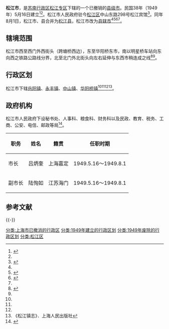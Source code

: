 {{Infobox China County
|county          = 松江市
|Photo           = Songjiang Hotel.JPG
|Photoname       = 松江市人民政府驻地旧址——今松江宾馆
|nickname        = 松
|Othername       = <!-- 别称 -->
|Oldname         = <!-- 旧称 -->
|nameorigin      = <!-- 地名出处 -->
|map             = <!-- 区县在上级行政区内位置的地图 -->
|mapsize         = <!-- 地图尺寸 -->
|map_caption     = <!-- 地图说明 -->
|mapofstate      = <!-- 所属省级行政区的地理位置 -->
|state           = <!-- 所属省级行政区名 -->
|customimage     = <!-- 自定义图像 适合放置{{Location map}}等内容。-->
 
<!-- 概览 -->
|Belong          = [[苏南行政区|苏南行政区]][[松江专区|松江专区]]<!-- [[省|省]][[市|市]]（上级行政区） -->
|Types           = [[县级市|县级市]]<!-- 行政区类别，例如[[县|县]]、[[市辖区|市辖区]]、[[旗|旗]]、[[自治州|自治州]]、[[盟|盟]] -->
|admincode       = <!-- 行政区划代码 -->
|founded         = 1949年5月16日<!-- 建制时间 -->
|neighbor        = [[松江县|松江县]]<!-- 毗邻 -->
|seat            = 中山东路298号<!-- 政府所在地  -->
|officerTitle    = 市长<!-- 官衔（默认为“区长”） -->
|officer         = 吕炳奎<!-- 首长/区长名字 -->
|officerTitle2   = 副市长<!-- 官衔2 -->
|officer2        = 陆恂如<!-- 首长名字2 -->
|division        = 4<!-- 乡级区划数 -->
|town            = 4<!-- 镇数 -->
|township        = <!-- 乡数 -->
|ethnic_township = <!-- 民族乡数 -->
|subdistrict     = <!-- 街道数 -->
|sum             = <!-- 苏木数 -->
|hall            = <!-- 县辖区数 -->
|spirit          = <!-- 城市精神 -->
|dialect         = <!-- 方言 -->
|nation          = <!-- 民族比例 -->
 
<!-- 地理 -->
|coordinate      = <!-- 经纬度 -->
|area_total      = <!-- 总面积（勿带单位：平方千米） -->
|area_urban      = <!-- 市区总面积（勿带单位：平方千米） -->
|area_builtup    = <!-- 建成区总面积（勿带单位：平方千米） -->
|area land       = <!-- 陆地面积  -->
|area water      = <!-- 水域面积 -->
|elevation       = <!-- 海拔 -->
|L river         = <!-- 最长河流 -->
|L Lakes         = <!-- 最大湖泊 -->
|Coastline       = <!-- 海岸线 -->
|climate         = <!-- 气候类型 -->
|temperature_mean= <!-- 年平均气温 -->
|Precipitation   = <!-- 年降水量 -->
|Sunshine hrs    = <!-- 年日照时数 -->
 
<!-- 人口及经济 -->
|census yr       = <!-- 总人口统计年份 -->
|population_total= <!-- 总人口（勿带单位：万人） -->
|Housepop        = <!-- 户籍人口 -->
|Repop           = <!-- 常住人口 -->
|TR              = <!-- 暂住人口 -->
|population_urban= <!-- 市区人口 -->
|population_density= <!-- 人口密度 -->
|density_urban   = <!-- 城区人口密度 -->
|GDP             = <!-- 国内生产总值（勿带单位：元人民币） -->
|GDPPC           = <!-- 人均GDP（勿带单位：元人民币） -->
|GDP as of       = <!-- GDP统计年份 -->
 
<!-- 其他 -->
|time_zone       = UTC+8<!-- 时区 -->
|tree            = <!-- 市树 -->
|flower          = <!-- 市花 -->
|post code       = <!-- 邮政编码 -->
|phone code      = <!-- 电话区号（勿加冠码：0） -->
|carlicense      = <!-- 车牌首号 -->
|web             = <!-- 官方网站 -->
|web_title       = <!-- 网站名称 -->
|footnotes       = <!-- 脚注 -->
}}

'''松江市'''，是[[苏南行署区|苏南行政区]][[松江专区|松江专区]]下辖的一个已撤销的[[县级市|县级市]]。民国38年（1949年）5月16日建立<ref name="松江县志大事记">{{Cite web |url=http://shtong.gov.cn/newsite/node2/node4/node2250/songjiang/node46164/index.html |title=《松江县志》>>大事记 |access-date=2019-04-15 |archive-date=2020-07-27 |archive-url=https://web.archive.org/web/20200727163746/http://www.shtong.gov.cn/newsite/node2/node4/node2250/songjiang/node46164/index.html |dead-url=no }}</ref><ref name="松江县志人民政府"></ref>。松江市人民政府驻今[[松江区|松江区]]中山东路298号松江宾馆<ref name="松江县志府、县机构地址">{{Cite web |url=http://www.shtong.gov.cn/newsite/node2/node4/node2250/songjiang/node46165/node46174/node61747/userobject1ai32345.html |title=《松江县志》->第一卷 建置->第二章 县城->第四节 府、县机构地址 |access-date=2015-03-10 |archive-date=2016-03-31 |archive-url=https://web.archive.org/web/20160331104735/http://www.shtong.gov.cn/newsite/node2/node4/node2250/songjiang/node46165/node46174/node61747/userobject1ai32345.html |dead-url=no }}</ref>。同年8月1日，松江市、县合并为[[松江县|松江县]]，松江市改为[[县辖市|县辖市]]<ref name="松江县志大事记"></ref><ref name="松江县志松江镇">{{Cite web |url=http://www.shtong.gov.cn/newsite/node2/node4/node2250/songjiang/node46165/node46186/node46188/userobject1ai32347.html |title=《松江县志》->第一卷 建置->第三章 乡镇->第一节 松江镇 |access-date=2015-03-10 |archive-date=2016-03-31 |archive-url=https://web.archive.org/web/20160331212917/http://www.shtong.gov.cn/newsite/node2/node4/node2250/songjiang/node46165/node46186/node46188/userobject1ai32347.html |dead-url=no }}</ref><ref name="松江县志行政区划">{{Cite web |url=http://www.shtong.gov.cn/newsite/node2/node4/node2250/songjiang/node46165/node46167/node61746/userobject1ai32334.html |title=《松江县志》->第一卷 建置->第一章 沿革与行政区划->第二节 行政区划 |access-date=2015-03-10 |archive-date=2016-03-31 |archive-url=https://web.archive.org/web/20160331200838/http://www.shtong.gov.cn/newsite/node2/node4/node2250/songjiang/node46165/node46167/node61746/userobject1ai32334.html |dead-url=no }}</ref><ref name="松江镇志"></ref>{{rp|42,110}}。

==辖境范围==
松江市西至西门外西街头（跨塘桥西边），东至华阳桥东市，南以明星桥车站向东向西之铁路公路线分界，北至北门外北街头向左右延伸与东西市稍连成之线<ref name="松江县志告示">{{Cite web |url=http://www.shtong.gov.cn/newsite/node2/node4/node2250/songjiang/node47460/node47462/node47464/userobject1ai33888.html |title=《松江县志》->第三十二卷 文献->第一章 重要文献选辑->第三节 告示 |access-date=2015-03-10 |archive-date=2016-04-26 |archive-url=https://web.archive.org/web/20160426165149/http://www.shtong.gov.cn/Newsite/node2/node4/node2250/songjiang/node47460/node47462/node47464/userobject1ai33888.html |dead-url=no }}</ref><ref name="松江镇志"></ref>{{rp|686}}。

==行政区划==
松江市下辖[[岳阳街道|岳阳镇]]、[[永丰街道_(上海市)|永丰镇]]、[[中山街道_(上海市)|中山镇]]、[[车墩镇|华阳桥镇]]<ref name="松江县志大事记"></ref><ref name="松江县志松江镇"></ref><ref name="松江县志行政区划"></ref><ref name="松江镇志">《松江镇志》．上海人民出版社</ref>{{rp|41,110}}。

==政府机构==
松江市人民政府下设秘书处、人事科、粮食科、财务科以及民政、教育、税务、工商、公安、电信、邮政等局<ref name="松江县志人民政府">{{Cite web |url=http://shtong.gov.cn/newsite/node2/node4/node2250/songjiang/node46329/node46344/node61758/userobject1ai32538.html |title=《松江县志》>>第五卷 政权政协>>第二章 行政机构>>第二节 人民政府 |access-date=2019-04-15 |archive-date=2016-03-26 |archive-url=https://web.archive.org/web/20160326224348/http://www.shtong.gov.cn/Newsite/node2/node4/node2250/songjiang/node46329/node46344/node61758/userobject1ai32538.html |dead-url=no }}</ref>。

{| class="wikitable"
|-
! 职务 !! 姓名 !! 籍贯 !! 任职时期
|-
| 市长 || 吕炳奎 || 上海嘉定 || 1949.5.16～1949.8.1
|-
| 副市长 || 陆恂如 || 江苏海门 || 1949.5.16～1949.8.1 
|}

== 参考文献 ==
{{Reflist|2}}

{{-}}
{{1949年以前上海已撤销县级以上行政区}}

[[分类:上海市已撤消的行政区|分类:上海市已撤消的行政区]]
[[分类:1949年建立的行政区划|分类:1949年建立的行政区划]]
[[分类:1949年废除的行政区划|分类:1949年废除的行政区划]]
[[分类:松江区|分类:松江区]]